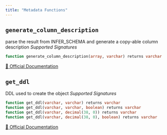 ```yaml
---
title: "Metadata Functions"
---
```



## `generate_column_description`

parse the result from INFER_SCHEMA and generate a copy-able column description
*Supported Signatures*
```sql
function generate_column_description(array, varchar) returns varchar
```
[🔗 Official Documentation](https://docs.snowflake.com/en/sql-reference/functions/generate_column_description)

## `get_ddl`

DDL used to create the object
*Supported Signatures*
```sql
function get_ddl(varchar, varchar) returns varchar
function get_ddl(varchar, varchar, boolean) returns varchar
function get_ddl(varchar, decimal(38, 0)) returns varchar
function get_ddl(varchar, decimal(38, 0), boolean) returns varchar
```
[🔗 Official Documentation](https://docs.snowflake.com/en/sql-reference/functions/get_ddl)


